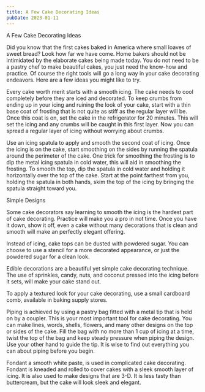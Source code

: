 ```yaml
---
title: A Few Cake Decorating Ideas
pubDate: 2023-01-11
---
```


A Few Cake Decorating Ideas

Did you know that the first cakes baked in America where small loaves of sweet bread? Look how far we have come. Home bakers should not be intimidated by the elaborate cakes being made today. You do not need to be a pastry chef to make beautiful cakes, you just need the know-how and practice. Of course the right tools will go a long way in your cake decorating endeavors. Here are a few ideas you might like to try.

Every cake worth merit starts with a smooth icing. The cake needs to cool completely before they are iced and decorated. To keep crumbs from ending up in your icing and ruining the look of your cake, start with a thin base coat of frosting that is not quite as stiff as the regular layer will be. Once this coat is on, set the cake in the refrigerator for 20 minutes. This will set the icing and any crumbs will be caught in this first layer. Now you can spread a regular layer of icing without worrying about crumbs.

Use an icing spatula to apply and smooth the second coat of icing. Once the icing is on the cake, start smoothing on the sides by running the spatula around the perimeter of the cake. One trick for smoothing the frosting is to dip the metal icing spatula in cold water, this will aid in smoothing the frosting. To smooth the top, dip the spatula in cold water and holding it horizontally over the top of the cake. Start at the point farthest from you, holding the spatula in both hands, skim the top of the icing by bringing the spatula straight toward you.

Simple Designs

Some cake decorators say learning to smooth the icing is the hardest part of cake decorating. Practice will make you a pro in not time. Once you have it down, show it off, even a cake without many decorations that is clean and smooth will make an perfectly elegant offering.

Instead of icing, cake tops can be dusted with powdered sugar. You can choose to use a stencil for a more decorated appearance, or just the powdered sugar for a clean look.

Edible decorations are a beautiful yet simple cake decorating technique. The use of sprinkles, candy, nuts, and coconut pressed into the icing before it sets, will make your cake stand out.

To apply a textured look for your cake decorating, use a small cardboard comb, available in baking supply stores. 

Piping is achieved by using a pastry bag fitted with a metal tip that is held on by a coupler. This is your most important tool for cake decorating. You can make lines, words, shells, flowers, and many other designs on the top or sides of the cake. Fill the bag with no more than 1 cup of icing at a time, twist the top of the bag and keep steady pressure when piping the design. Use your other hand to guide the tip. It is wise to find out everything you can about piping before you begin.

Fondant a smooth white paste, is used in complicated cake decorating. Fondant is kneaded and rolled to cover cakes with a sleek smooth layer of icing. It is also used to make designs that are 3-D. It is less tasty than buttercream, but the cake will look sleek and elegant.